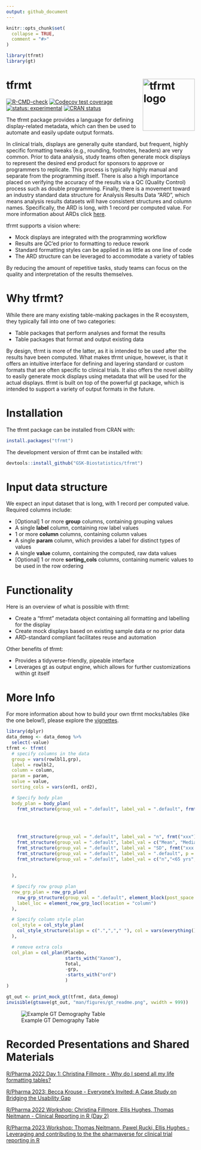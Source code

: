 ```yaml
---
output: github_document
---
```


```r
knitr::opts_chunk$set(
  collapse = TRUE,
  comment = "#>"
)
```

```r
library(tfrmt)
library(gt)
```

# tfrmt <a href='https://gsk-biostatistics.github.io/tfrmt/'><img src="man/figures/tfrmt.png" align="right" alt = "tfrmt logo" style="height:139px;"/></a>

<!-- badges: start -->

[![R-CMD-check](https://github.com/GSK-Biostatistics/tfrmt/actions/workflows/R-CMD-check.yaml/badge.svg)](https://github.com/GSK-Biostatistics/tfrmt/actions/workflows/R-CMD-check.yaml) 
[![Codecov test coverage](https://codecov.io/gh/GSK-Biostatistics/tfrmt/branch/main/graph/badge.svg)](https://app.codecov.io/gh/GSK-Biostatistics/tfrmt?branch=main)
[![status: experimental](https://github.com/GIScience/badges/raw/master/status/experimental.svg)](https://github.com/GIScience/badges#experimental)
[![CRAN status](https://www.r-pkg.org/badges/version/tfrmt)](https://CRAN.R-project.org/package=tfrmt)
<!-- badges: end -->

The tfrmt package provides a language for defining display-related metadata, which can then be used to automate and easily update output formats.

In clinical trials, displays are generally quite standard, but frequent, highly specific formatting tweaks (e.g., rounding, footnotes, headers) are very common. Prior to data analysis, study teams often generate mock displays to represent the desired end product for sponsors to approve or programmers to replicate. This process is typically highly manual and separate from the programming itself. There is also a high importance placed on verifying the accuracy of the results via a QC (Quality Control) process such as double programming. Finally, there is a movement toward an industry standard data structure for Analysis Results Data "ARD", which means analysis results datasets will have consistent structures and column names. Specifically, the ARD is long, with 1 record per computed value. For more information about ARDs click [here](https://pharmasug.org/download/sde/rtp2021/PharmaSUG-NCSDE_2021-08.pdf).

tfrmt supports a vision where:

-   Mock displays are integrated with the programming workflow
-   Results are QC'ed prior to formatting to reduce rework
-   Standard formatting styles can be applied in as little as one line of code
-   The ARD structure can be leveraged to accommodate a variety of tables

By reducing the amount of repetitive tasks, study teams can focus on the quality and interpretation of the results themselves.

# Why tfrmt?

While there are many existing table-making packages in the R ecosystem, they typically fall into one of two categories:

-   Table packages that perform analyses and format the results
-   Table packages that format and output existing data

By design, tfrmt is more of the latter, as it is intended to be used after the results have been computed. What makes tfrmt unique, however, is that it offers an intuitive interface for defining and layering standard or custom formats that are often specific to clinical trials. It also offers the novel ability to easily generate mock displays using metadata that will be used for the actual displays. tfrmt is built on top of the powerful gt package, which is intended to support a variety of output formats in the future.

# Installation

The tfrmt package can be installed from CRAN with:

```r
install.packages("tfrmt")
```

The development version of tfrmt can be installed with:

```r
devtools::install_github("GSK-Biostatistics/tfrmt")
```

# Input data structure

We expect an input dataset that is long, with 1 record per computed value. Required columns include:

-   [Optional] 1 or more **group** columns, containing grouping values
-   A single **label** column, containing row label values
-   1 or more **column** columns, containing column values
-   A single **param** column, which provides a label for distinct types of values
-   A single **value** column, containing the computed, raw data values
-   [Optional] 1 or more **sorting_cols** columns, containing numeric values to be used in the row ordering

# Functionality

Here is an overview of what is possible with tfrmt:

-   Create a "tfrmt" metadata object containing all formatting and labelling for the display
-   Create mock displays based on existing sample data or no prior data
-   ARD-standard compliant facilitates reuse and automation

Other benefits of tfrmt:

-   Provides a tidyverse-friendly, pipeable interface
-   Leverages gt as output engine, which allows for further customizations within gt itself

# More Info

For more information about how to build your own tfrmt mocks/tables (like the one below!), please explore the [vignettes](https://gsk-biostatistics.github.io/tfrmt/articles/examples.html).

```r
library(dplyr)
data_demog <- data_demog %>%
  select(-value)
tfrmt <- tfrmt(
  # specify columns in the data
  group = vars(rowlbl1,grp),
  label = rowlbl2,
  column = column,
  param = param,
  value = value,
  sorting_cols = vars(ord1, ord2),

  # Specify body plan
  body_plan = body_plan(
    frmt_structure(group_val = ".default", label_val = ".default", frmt_combine("{n} {pct}",
                                                                                n = frmt("xxx"),
                                                                                pct = frmt_when("==100" ~ "",
                                                                                                "==0" ~ "",
                                                                                                TRUE ~ frmt("(xx.x %)")))),
    frmt_structure(group_val = ".default", label_val = "n", frmt("xxx")),
    frmt_structure(group_val = ".default", label_val = c("Mean", "Median", "Min","Max"), frmt("xxx.x")),
    frmt_structure(group_val = ".default", label_val = "SD", frmt("xxx.xx")),
    frmt_structure(group_val = ".default", label_val = ".default", p = frmt("")),
    frmt_structure(group_val = ".default", label_val = c("n","<65 yrs","<12 months","<25"), p = frmt_when(">0.99" ~ ">0.99",
                                                                                 "<0.001" ~ "<0.001",
                                                                                 TRUE ~ frmt("x.xxx", missing = "")))
  ),

  # Specify row group plan
  row_grp_plan = row_grp_plan(
    row_grp_structure(group_val = ".default", element_block(post_space = " ")),
    label_loc = element_row_grp_loc(location = "column")
  ),

  # Specify column style plan
  col_style = col_style_plan(
    col_style_structure(align = c(".",","," "), col = vars(everything()))
  ),

  # remove extra cols
  col_plan = col_plan(Placebo,
                      starts_with("Xanom"),
                      Total,
                      -grp,
                      -starts_with("ord")
                      )
)

gt_out <- print_mock_gt(tfrmt, data_demog)
invisible(gtsave(gt_out, "man/figures/gt_readme.png", vwidth = 999))
```

![Example GT Demography Table](man/figures/gt_readme.png)

# Recorded Presentations and Shared Materials 
[R/Pharma 2022 Day 1: Christina Fillmore - Why do I spend all my life formatting tables?](https://www.youtube.com/watch?v=00lGhuANUJw)   

[R/Pharma 2023: Becca Krouse - Everyone's Invited: A Case Study on Bridging the Usability Gap](https://www.youtube.com/watch?v=Zg1LPJSO0kQ) 

[R/Pharma 2022 Workshop: Christina Fillmore, Ellis Hughes, Thomas Neitmann - Clinical Reporting in R (Day 2)](https://www.youtube.com/watch?v=rYflZhFDSZQ) 

[R/Pharma 2023 Workshop: Thomas Neitmann, Pawel Rucki, Ellis Hughes - Leveraging and contributing to the the pharmaverse for clinical trial reporting in R](https://github.com/posit-conf-2023/r-pharma) 
